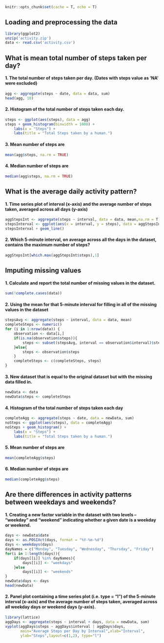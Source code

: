 ```{r global_opts, include=FALSE}
knitr::opts_chunk$set(cache = T, echo = T)
```

## Loading and preprocessing the data
```{r reading}
library(ggplot2)
unzip('activity.zip')
data <- read.csv('activity.csv')
```


## What is mean total number of steps taken per day?

#### 1. The total number of steps taken per day. (Dates with steps value as 'NA' were excluded)
```{r totalSteps}
agg <- aggregate(steps ~ date, data = data, sum)
head(agg, 10)
```

#### 2. Histogram of the total number of steps taken each day.
```{r totalStepsHist}
steps <- ggplot(aes(steps), data = agg)
steps + geom_histogram(binwidth = 1000) +
    labs(x = "Steps") +
    labs(title = "Total Steps taken by a human.")
```

#### 3. Mean number of steps are
```{r meanSteps}
mean(agg$steps, na.rm = TRUE)
```

#### 4. Median number of steps are
```{r medianSteps}
median(agg$steps, na.rm = TRUE)
```

## What is the average daily activity pattern?

#### 1. Time series plot of  interval (x-axis) and the average number of steps taken, averaged across all days (y-axis)
```{r}
aggStepsInt <- aggregate(steps ~ interval, data = data, mean,na.rm = T)
stepsInterval <- ggplot(aes(x = interval, y = steps), data = aggStepsInt)
stepsInterval + geom_line()
```

#### 2. Which 5-minute interval, on average across all the days in the dataset, contains the maximum number of steps?
```{r}
aggStepsInt[which.max(aggStepsInt$steps),1]
```


## Imputing missing values

#### 1. Calculate and report the total number of missing values in the dataset.
```{r}
sum(!complete.cases(data))
```

#### 2. Using the mean for that 5-minute interval for filling in all of the missing values in the dataset
```{r}
stepsAvg <- aggregate(steps ~ interval, data = data, mean)
completeSteps <- numeric()
for (i in 1:nrow(data)) {
    observation <- data[i,]
    if(is.na(observation$steps)){
        steps <- subset(stepsAvg, interval == observation$interval)$steps
    }else{
        steps <- observation$steps
    }
    completeSteps <- c(completeSteps, steps)
}
```

#### 3. New dataset that is equal to the original dataset but with the missing data filled in.
```{r}
newData <- data
newData$steps <- completeSteps
```

#### 4. Histogram of the total number of steps taken each day
```{r}
completeAgg <- aggregate(steps ~ date, data = newData, sum)
noSteps <- ggplot(aes(steps), data = completeAgg)
noSteps + geom_histogram() +
    labs(x = "Steps") +
    labs(title = "Total Steps taken by a human.")
```

#### 5. Mean number of steps are
```{r completeMeanSteps}
mean(completeAgg$steps)
```

#### 6. Median number of steps are
```{r completeMedianSteps}
median(completeAgg$steps)
```

## Are there differences in activity patterns between weekdays and weekends?

#### 1. Creating a new factor variable in the dataset with two levels – “weekday” and “weekend” indicating whether a given date is a weekday or weekend.
```{r typeDays}
days <- newData$date
days <- as.POSIXct(days, format = "%Y-%m-%d")
days <- weekdays(days)
dayNames = c("Monday", "Tuesday", "Wednesday", "Thursday", "Friday")
for(i in 1:length(days)){
    if(days[[i]] %in% dayNames){
        days[[i]] <- "weekdays"
    }else
        days[[i]] <- "weekends"
}
newData$days <- days
head(newData)
```

#### 2. Panel plot containing a time series plot (i.e. \color{red}{\verb|type = "l"|}type = "l") of the 5-minute interval (x-axis) and the average number of steps taken, averaged across all weekday days or weekend days (y-axis).
```{r dayPlot}
library(lattice)
aggDays <- aggregate(steps ~ interval + days, data = newData, sum)
xyplot(aggDays$steps ~ aggDays$interval | aggDays$days, 
       main="Average Steps per Day by Interval",xlab="Interval",
       ylab="Steps",layout=c(1,2), type="l")
```